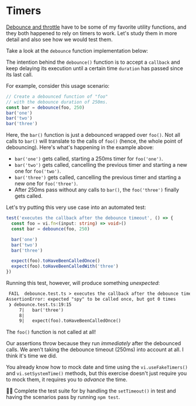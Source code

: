 # Timers

[Debounce and throttle](https://kettanaito.com/blog/debounce-vs-throttle) have to be some of my favorite utility functions, and they both happened to rely on timers to work. Let's study them in more detail and also see how we would test them.

Take a look at the `debounce` function implementation below:

<CodeFile file="debounce.ts" />

The intention behind the `debounce()` function is to accept a `callback` and keep delaying its execution until a certain time `duration` has passed since its last call.

For example, consider this usage scenario:

```ts
// Create a debounced function of "foo"
// with the debounce duration of 250ms.
const bar = debounce(foo, 250)
bar('one')
bar('two')
bar('three')
```

Here, the `bar()` function is just a debounced wrapped over `foo()`. Not all calls to `bar()` will translate to the calls of `foo()` (hence, the whole point of debouncing). Here's what's happening in the example above:

- `bar('one')` gets called, starting a 250ms timer for `foo('one')`.
- `bar('two')` gets called, cancelling the previous timer and starting a new one for `foo('two')`.
- `bar('three')` gets called, cancelling the previous timer and starting a new one for `foo('three')`.
- After 250ms pass without any calls to `bar()`, the `foo('three')` finally gets called.

Let's try putting this very use case into an automated test:

```ts filename=debounce.test.ts
test('executes the callback after the debounce timeout', () => {
  const foo = vi.fn<(input: string) => void>()
  const bar = debounce(foo, 250)

  bar('one')
  bar('two')
  bar('three')

  expect(foo).toHaveBeenCalledOnce()
  expect(foo).toHaveBeenCalledWith('three')
})
```

Running this test, however, will produce something _unexpected_:

```txt highlight=6
 FAIL  debounce.test.ts > executes the callback after the debounce timeout
AssertionError: expected "spy" to be called once, but got 0 times
 ❯ debounce.test.ts:19:15
     7|   bar('three')
     8|
     9|   expect(foo).toHaveBeenCalledOnce()
```

The `foo()` function is not called at all!

Our assertions throw because they run _immediately_ after the debounced calls. We aren't taking the debounce timeout (250ms) into account at all. I think it's time we did.

You already know how to mock date and time using the `vi.useFakeTimers()` and `vi.setSystemTime()` methods, but this exercise doesn't just require you to mock them, it requires you to _advance_ the time.

👨‍💼 Complete the test suite for <InlineFile file="debounce.test.ts" /> by handling the `setTimeout()` in test and having the scenarios pass by running `npm test`.
